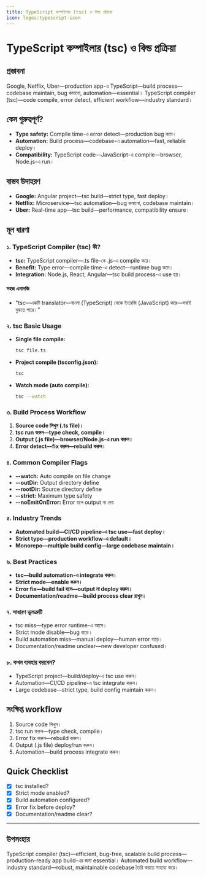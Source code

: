 ```yaml
---
title: TypeScript কম্পাইলার (tsc) ও বিল্ড প্রক্রিয়া
icon: logos:typescript-icon
---
```


# TypeScript কম্পাইলার (tsc) ও বিল্ড প্রক্রিয়া

## প্রস্তাবনা

Google, Netflix, Uber—production app-এ TypeScript—build process—codebase maintain, bug কমানো, automation—essential। TypeScript compiler (tsc)—code compile, error detect, efficient workflow—industry standard।

## কেন গুরুত্বপূর্ণ?

- **Type safety:** Compile time-এ error detect—production bug কমে।
- **Automation:** Build process—codebase-এ automation—fast, reliable deploy।
- **Compatibility:** TypeScript code—JavaScript-এ compile—browser, Node.js-এ run।

## বাস্তব উদাহরণ

- **Google:** Angular project—tsc build—strict type, fast deploy।
- **Netflix:** Microservice—tsc automation—bug কমানো, codebase maintain।
- **Uber:** Real-time app—tsc build—performance, compatibility ensure।

## মূল ধারণা

### ১. TypeScript Compiler (tsc) কী?

- **tsc:** TypeScript compiler—.ts file-কে .js-এ compile করে।
- **Benefit:** Type error—compile time-এ detect—runtime bug কমে।
- **Integration:** Node.js, React, Angular—tsc build process-এ use হয়।

#### সহজ এনালজি

- "tsc—একটি translator—বাংলা (TypeScript) থেকে ইংরেজি (JavaScript) করে—সবাই বুঝতে পারে।"

### ২. tsc Basic Usage

- **Single file compile:**
  ```bash
  tsc file.ts
  ```
- **Project compile (tsconfig.json):**
  ```bash
  tsc
  ```
- **Watch mode (auto compile):**
  ```bash
  tsc --watch
  ```

### ৩. Build Process Workflow

1. **Source code লিখুন (.ts file)।**
2. **tsc run করুন—type check, compile।**
3. **Output (.js file)—browser/Node.js-এ run করুন।**
4. **Error detect—fix করুন—rebuild করুন।**

### ৪. Common Compiler Flags

- **--watch:** Auto compile on file change
- **--outDir:** Output directory define
- **--rootDir:** Source directory define
- **--strict:** Maximum type safety
- **--noEmitOnError:** Error হলে output না দেয়

### ৫. Industry Trends

- **Automated build—CI/CD pipeline-এ tsc use—fast deploy।**
- **Strict type—production workflow-এ default।**
- **Monorepo—multiple build config—large codebase maintain।**

### ৬. Best Practices

- **tsc—build automation-এ integrate করুন।**
- **Strict mode—enable করুন।**
- **Error fix—build fail হলে—output না deploy করুন।**
- **Documentation/readme—build process clear রাখুন।**

### ৭. সাধারণ ভুলত্রুটি

- tsc miss—type error runtime-এ আসে।
- Strict mode disable—bug বাড়ে।
- Build automation miss—manual deploy—human error বাড়ে।
- Documentation/readme unclear—new developer confused।

### ৮. কখন ব্যবহার করবেন?

- TypeScript project—build/deploy-এ tsc use করুন।
- Automation—CI/CD pipeline-এ tsc integrate করুন।
- Large codebase—strict type, build config maintain করুন।

## সংক্ষিপ্ত workflow

1. Source code লিখুন।
2. tsc run করুন—type check, compile।
3. Error fix করুন—rebuild করুন।
4. Output (.js file) deploy/run করুন।
5. Automation—build process integrate করুন।

## Quick Checklist

- [x] tsc installed?
- [x] Strict mode enabled?
- [x] Build automation configured?
- [x] Error fix before deploy?
- [x] Documentation/readme clear?

---

## উপসংহার

TypeScript compiler (tsc)—efficient, bug-free, scalable build process—production-ready app build-এর জন্য essential। Automated build workflow—industry standard—robust, maintainable codebase তৈরি করতে সাহায্য করে।

